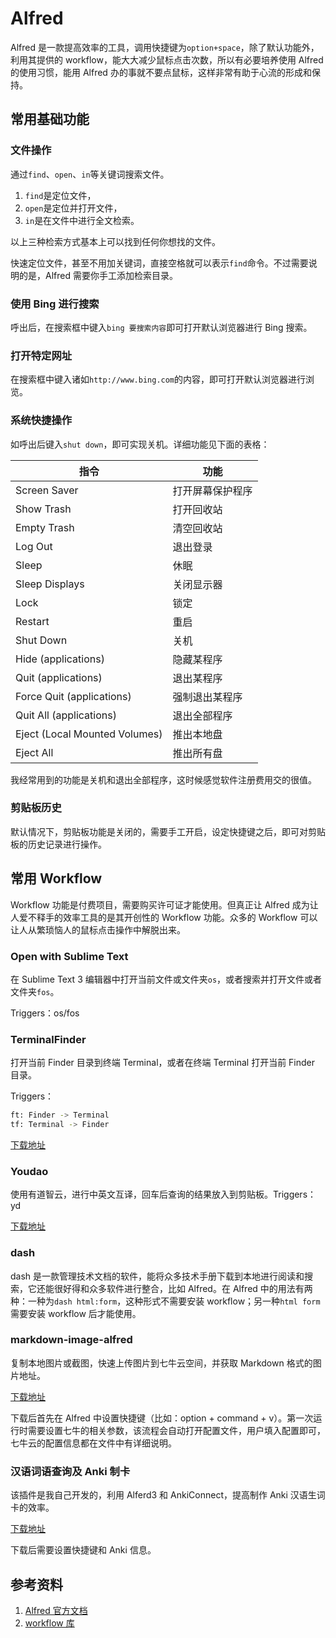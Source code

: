 # Alfred {#alfred}

Alfred 是一款提高效率的工具，调用快捷键为`option+space`，除了默认功能外，利用其提供的 workflow，能大大减少鼠标点击次数，所以有必要培养使用 Alfred 的使用习惯，能用 Alfred 办的事就不要点鼠标，这样非常有助于心流的形成和保持。

## 常用基础功能

### 文件操作

通过`find`、`open`、`in`等关键词搜索文件。

1. `find`是定位文件，
2. `open`是定位并打开文件，
3. `in`是在文件中进行全文检索。

以上三种检索方式基本上可以找到任何你想找的文件。

快速定位文件，甚至不用加关键词，直接空格就可以表示`find`命令。不过需要说明的是，Alfred 需要你手工添加检索目录。

### 使用 Bing 进行搜索

呼出后，在搜索框中键入`bing 要搜索内容`即可打开默认浏览器进行 Bing 搜索。

### 打开特定网址

在搜索框中键入诸如`http://www.bing.com`的内容，即可打开默认浏览器进行浏览。

### 系统快捷操作

如呼出后键入`shut down`，即可实现关机。详细功能见下面的表格：

|             指令              |       功能       |
| ----------------------------- | ---------------- |
| Screen Saver                  | 打开屏幕保护程序 |
| Show Trash                    | 打开回收站       |
| Empty Trash                   | 清空回收站       |
| Log Out                       | 退出登录         |
| Sleep                         | 休眠             |
| Sleep Displays                | 关闭显示器       |
| Lock                          | 锁定             |
| Restart                       | 重启             |
| Shut Down                     | 关机             |
| Hide (applications)           | 隐藏某程序       |
| Quit (applications)           | 退出某程序       |
| Force Quit (applications)     | 强制退出某程序   |
| Quit All (applications)       | 退出全部程序     |
| Eject (Local Mounted Volumes) | 推出本地盘       |
| Eject All                     | 推出所有盘       |

我经常用到的功能是关机和退出全部程序，这时候感觉软件注册费用交的很值。

### 剪贴板历史

默认情况下，剪贴板功能是关闭的，需要手工开启，设定快捷键之后，即可对剪贴板的历史记录进行操作。

## 常用 Workflow

Workflow 功能是付费项目，需要购买许可证才能使用。但真正让 Alfred 成为让人爱不释手的效率工具的是其开创性的 Workflow 功能。众多的 Workflow 可以让人从繁琐恼人的鼠标点击操作中解脱出来。

### Open with Sublime Text

在 Sublime Text 3 编辑器中打开当前文件或文件夹`os`，或者搜索并打开文件或者文件夹`fos`。

Triggers：os/fos

### TerminalFinder

打开当前 Finder 目录到终端 Terminal，或者在终端 Terminal 打开当前 Finder 目录。

Triggers：

``` sh
ft: Finder -> Terminal
tf: Terminal -> Finder
```

[下载地址](https://github.com/LeEnno/alfred-terminalfinder)

### Youdao

使用有道智云，进行中英文互译，回车后查询的结果放入到剪贴板。Triggers：yd

[下载地址](https://github.com/liszd/whyliam.workflows.youdao/releases)

### dash

dash 是一款管理技术文档的软件，能将众多技术手册下载到本地进行阅读和搜索，它还能很好得和众多软件进行整合，比如 Alfred。在 Alfred 中的用法有两种：一种为`dash html:form`，这种形式不需要安装 workflow；另一种`html form`需要安装 workflow 后才能使用。

### markdown-image-alfred

复制本地图片或截图，快速上传图片到七牛云空间，并获取 Markdown 格式的图片地址。

[下载地址](https://github.com/kaito-kidd/markdown-image-alfred/releases)

下载后首先在 Alfred 中设置快捷键（比如：option + command + v）。第一次运行时需要设置七牛的相关参数，该流程会自动打开配置文件，用户填入配置即可，七牛云的配置信息都在文件中有详细说明。

### 汉语词语查询及 Anki 制卡

该插件是我自己开发的，利用 Alferd3 和 AnkiConnect，提高制作 Anki 汉语生词卡的效率。

[下载地址](https://github.com/yangjh2019/dict2ankicard/releases)

下载后需要设置快捷键和 Anki 信息。

## 参考资料

1. [Alfred 官方文档](https://www.alfredapp.com/help/features/)
1. [workflow 库](http://www.packal.org/)

